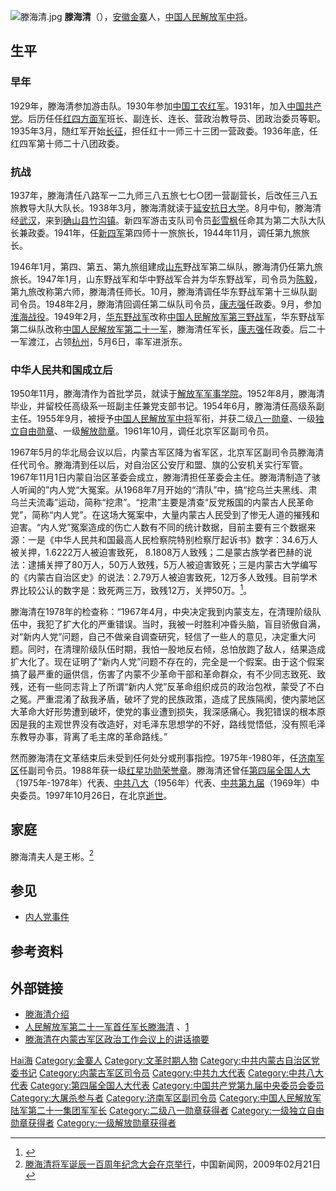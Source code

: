 [[File:滕海清.jpg|right]]
'''滕海清'''（{{bd|1909年|3月2日|1997年|10月26日|catIdx=Teng,滕}}），[[安徽省|安徽]][[金寨县|金寨]]人，[[中国人民解放军|中国人民解放军]][[中国人民解放军中将|中将]]。

== 生平 ==
=== 早年 ===
1929年，滕海清参加游击队。1930年参加[[中国工农红军|中国工农红军]]。1931年，加入[[中国共产党|中国共产党]]。后历任任[[红四方面军|红四方面军]]班长、副连长、连长、营政治教导员、团政治委员等职。1935年3月，随红军开始[[长征|长征]]，担任红十一师三十三团一营政委。1936年底，任红四军第十师二十八团政委。

=== 抗战 ===
1937年，滕海清任八路军一二九师三八五旅七七○团一营副营长，后改任三八五旅教导大队大队长。1938年3月，滕海清就读于[[延安|延安]][[抗日大学|抗日大学]]。8月中旬，滕海清经[[武汉|武汉]]，来到[[确山县|确山县]][[竹沟镇|竹沟镇]]。新四军游击支队司令员[[彭雪枫|彭雪枫]]任命其为第二大队大队长兼政委。1941年，任[[新四军|新四军]]第四师十一旅旅长，1944年11月，调任第九旅旅长。

1946年1月，第四、第五、第九旅组建成[[山东|山东]]野战军第二纵队，滕海清仍任第九旅旅长。1947年1月，山东野战军和华中野战军合并为华东野战军，司令员为[[陈毅|陈毅]]，第九旅改称第六师，滕海清任师长。10月，滕海清调任华东野战军第十三纵队副司令员。1948年2月，滕海清回调任第二纵队司令员，[[康志强|康志强]]任政委。9月，参加[[淮海战役|淮海战役]]。1949年2月，[[华东野战军|华东野战军]]改称[[中国人民解放军第三野战军|中国人民解放军第三野战军]]，华东野战军第二纵队改称[[中国人民解放军第二十一军|中国人民解放军第二十一军]]，滕海清任军长，[[康志强|康志强]]任政委。后二十一军渡江，占领[[杭州|杭州]]，5月6日，率军进浙东。

=== 中华人民共和国成立后 ===
{{see also|内人党事件}}

1950年11月，滕海清作为首批学员，就读于[[解放军军事学院|解放军军事学院]]。1952年8月，滕海清毕业，并留校任高级系一班副主任兼党支部书记。1954年6月，滕海清任高级系副主任。1955年9月，被授予[[中国人民解放军|中国人民解放军]][[中将|中将]]军衔，并获二级[[八一勋章_(1955年)|八一勋章]]、一级[[独立自由勋章|独立自由勋章]]、一级[[解放勋章|解放勋章]]。1961年10月，调任北京军区副司令员。

1967年5月的华北局会议以后，内蒙古军区降为省军区，北京军区副司令员滕海清任代司令。滕海清到任以后，对自治区公安厅和盟、旗的公安机关实行军管。1967年11月1日内蒙自治区革委会成立，滕海清担任革委会主任。滕海清制造了骇人听闻的”内人党“大冤案。从1968年7月开始的“清队”中，搞“挖乌兰夫黑线、肃乌兰夫流毒”运动，简称“挖肃”。“挖肃”主要是清查“反党叛国的内蒙古人民革命党”，简称“内人党”。在这场大冤案中，大量内蒙古人民受到了惨无人道的摧残和迫害。“内人党”冤案造成的伤亡人数有不同的统计数据，目前主要有三个数据来源：一是《中华人民共和国最高人民检察院特别检察厅起诉书》数字：34.6万人被关押，1.6222万人被迫害致死， 8.1808万人致残；二是蒙古族学者巴赫的说法：逮捕关押了80万人，50万人致残，5万人被迫害致死；三是内蒙古大学编写的《内蒙古自治区史》的说法：2.79万人被迫害致死，12万多人致残。目前学术界比较公认的数字是：致死两三万，致残12万，关押50万。<ref>{{cite book|author= 杨继绳 |title= 《天地翻覆-中国文革大革命史》 |publisher=天地图书有限公司}}</ref>。

滕海清在1978年的检查称：“1967年4月，中央决定我到内蒙支左，在清理阶级队伍中，我犯了扩大化的严重错误。当时，我被一时胜利冲昏头脑，盲目骄傲自满，对“新内人党”问题，自己不做亲自调查研究，轻信了一些人的意见，决定重大问题。同时，在清理阶级队伍时期，我怕一股地反右倾，总怕放跑了敌人，结果造成扩大化了。现在证明了“新内人党”问题不存在的，完全是一个假案。由于这个假案搞了最严重的逼供信，伤害了内蒙不少革命干部和革命群众，有不少同志致死、致残，还有一些同志背上了所谓“新内人党”反革命组织成员的政治包袱，蒙受了不白之冤。严重混淆了敌我矛盾，破坏了党的民族政策，造成了民族隔阂，使内蒙地区大革命大好形势遭到破坏，使党的事业遭到损失，我深感痛心。我犯错误的根本原因是我的主观世界没有改造好，对毛泽东思想学的不好，路线觉悟低，没有照毛泽东教导办事，背离了毛主席的革命路线。”

然而滕海清在文革结束后未受到任何处分或刑事指控。1975年-1980年，任[[济南军区|济南军区]]任副司令员。1988年获一级[[红星功勋荣誉章|红星功勋荣誉章]]。滕海清还曾任[[第四届全国人民代表大会|第四届全国人大]]（1975年-1978年）代表、[[中国共产党第八次全国代表大会|中共八大]]（1956年）代表、[[中共九大|中共第九届]]（1969年）中央委员。1997年10月26日，在北京[[逝世|逝世]]。

== 家庭 ==
滕海清夫人是王彬。<ref>[http://www.chinanews.com.cn/tp/jsxw/news/2009/02-21/1573104.shtml 滕海清将军诞辰一百周年纪念大会在京举行]，中国新闻网，2009年02月21日</ref>

== 参见 ==

* [[内人党事件|内人党事件]]

== 参考资料 ==
{{reflist}}

==外部链接==
* [https://web.archive.org/web/20100330153839/http://www.lasw.gov.cn/bencandy.php?fid=25 滕海清介绍]
* [http://news.sina.com.cn/o/2006-11-01/085110378520s.shtml 人民解放军第二十一军首任军长滕海清] 、[http://news.sina.com.cn/o/2006-11-01/085110378518s.shtml] {{Wayback|url=http://news.sina.com.cn/o/2006-11-01/085110378518s.shtml |date=20160304095707 }}
* [http://www.xj71.com/?action-viewnews-itemid-40835 滕海清在内蒙古军区政治工作会议上的讲话摘要]{{dead link|date=2018年3月 |bot=InternetArchiveBot |fix-attempted=yes }}

{{start box}}
{{s-ppo|cpc}}
{{s-before|[[解学恭|解学恭]]}}
{{s-title|[[中国共产党内蒙古自治区委员会|中国共产党内蒙古自治区委员会]]第一书记|1971年5月－？}}
{{s-after|[[郑维山|郑维山]]}}
{{s-gov|prc}}
{{s-before|[[乌兰夫|乌兰夫]]|[[内蒙古自治区人民委员会|内蒙古自治区人民委员会]]主席}}
{{s-title|[[内蒙古自治区革命委员会|内蒙古自治区革命委员会]]主任|1967年4月－1971年5月}}
{{s-after|[[尤太忠|尤太忠]]}}
{{s-mil|pla}}
{{s-before|rows=2|[[乌兰夫|乌兰夫]]}}
{{s-title|[[中国人民解放军|中国人民解放军]][[内蒙古军区|内蒙古军区]]司令员|1967年4月－1971年5月}}
{{s-after|rows=2|[[尤太忠|尤太忠]]}}
{{s-title|[[中国人民解放军|中国人民解放军]][[内蒙古军区|内蒙古军区]]政治委员|1967年4月－1971年5月}}
{{end box}}
{{中國人民解放軍開國中將}}
{{中华人民共和国内蒙古自治区地方领导人}}
{{内蒙古行政长官|PRC}}

{{Authority control}}
{{DEFAULTSORT:Teng滕}}
[[Category:滕姓|Hai海]]
[[Category:金寨人|Category:金寨人]]
[[Category:文革时期人物|Category:文革时期人物]]
[[Category:中共内蒙古自治区党委书记|Category:中共内蒙古自治区党委书记]]
[[Category:内蒙古军区司令员|Category:内蒙古军区司令员]]
[[Category:中共九大代表|Category:中共九大代表]]
[[Category:中共八大代表|Category:中共八大代表]]
[[Category:第四届全国人大代表|Category:第四届全国人大代表]]
[[Category:中国共产党第九届中央委员会委员|Category:中国共产党第九届中央委员会委员]]
[[Category:大屠杀参与者|Category:大屠杀参与者]]
[[Category:济南军区副司令员|Category:济南军区副司令员]]
[[Category:中国人民解放军陆军第二十一集团军军长|Category:中国人民解放军陆军第二十一集团军军长]]
[[Category:二级八一勋章获得者|Category:二级八一勋章获得者]]
[[Category:一级独立自由勋章获得者|Category:一级独立自由勋章获得者]]
[[Category:一级解放勋章获得者|Category:一级解放勋章获得者]]